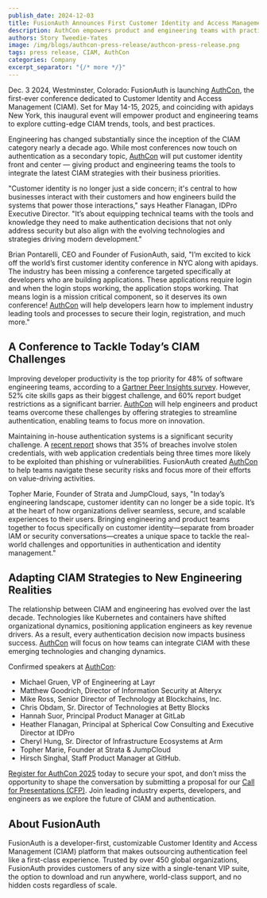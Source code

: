 ```yaml
---
publish_date: 2024-12-03 
title: FusionAuth Announces First Customer Identity and Access Management (CIAM) Conference
description: AuthCon empowers product and engineering teams with practical solutions for modern CIAM needs
authors: Story Tweedie-Yates
image: /img/blogs/authcon-press-release/authcon-press-release.png
tags: press release, CIAM, AuthCon
categories: Company
excerpt_separator: "{/* more */}"
---
```




Dec. 3 2024, Westminster, Colorado: FusionAuth is launching [AuthCon](https://authcon.io), the first-ever conference dedicated to Customer Identity and Access Management (CIAM). Set for May 14-15, 2025, and coinciding with apidays New York, this inaugural event will empower product and engineering teams to explore cutting-edge CIAM trends, tools, and best practices.

Engineering has changed substantially since the inception of the CIAM category nearly a decade ago. While most conferences now touch on authentication as a secondary topic, [AuthCon](https://authcon.io) will put customer identity front and center — giving product and engineering teams the tools to integrate the latest CIAM strategies with their business priorities.

"Customer identity is no longer just a side concern; it's central to how businesses interact with their customers and how engineers build the systems that power those interactions," says Heather Flanagan, IDPro Executive Director. "It’s about equipping technical teams with the tools and knowledge they need to make authentication decisions that not only address security but also align with the evolving technologies and strategies driving modern development."

Brian Pontarelli, CEO and Founder of FusionAuth, said, "I’m excited to kick off the world’s first customer identity conference in NYC along with apidays. The industry has been missing a conference targeted specifically at developers who are building applications. These applications require login and when the login stops working, the application stops working. That means login is a mission critical component, so it deserves its own conference! [AuthCon](https://authcon.io) will help developers learn how to implement industry leading tools and processes to secure their login, registration, and much more."

## A Conference to Tackle Today’s CIAM Challenges

Improving developer productivity is the top priority for 48% of software engineering teams, according to a [Gartner Peer Insights survey](https://www.gartner.com/peer-community/oneminuteinsights/omi-2024-software-engineering-priorities-challenges-top-mind-hfe). However, 52% cite skills gaps as their biggest challenge, and 60% report budget restrictions as a significant barrier. [AuthCon](https://authcon.io) will help engineers and product teams overcome these challenges by offering strategies to streamline authentication, enabling teams to focus more on innovation.

Maintaining in-house authentication systems is a significant security challenge. A [recent report](https://www.verizon.com/business/en-gb/resources/reports/dbir/?trk=article-ssr-frontend-pulse_little-text-block) shows that 35% of breaches involve stolen credentials, with web application credentials being three times more likely to be exploited than phishing or vulnerabilities. FusionAuth created [AuthCon](https://authcon.io) to help teams navigate these security risks and focus more of their efforts on value-driving activities.

Topher Marie, Founder of Strata and JumpCloud, says, "In today’s engineering landscape, customer identity can no longer be a side topic. It’s at the heart of how organizations deliver seamless, secure, and scalable experiences to their users. Bringing engineering and product teams together to focus specifically on customer identity—separate from broader IAM or security conversations—creates a unique space to tackle the real-world challenges and opportunities in authentication and identity management."

## Adapting CIAM Strategies to New Engineering Realities

The relationship between CIAM and engineering has evolved over the last decade. Technologies like Kubernetes and containers have shifted organizational dynamics, positioning application engineers as key revenue drivers. As a result, every authentication decision now impacts business success. [AuthCon](https://authcon.io) will focus on how teams can integrate CIAM with these emerging technologies and changing dynamics.

Confirmed speakers at [AuthCon](https://authcon.io): 
- Michael Gruen, VP of Engineering at Layr 
- Matthew Goodrich, Director of Information Security at Alteryx 
- Mike Ross, Senior Director of Technology at Blockchains, Inc.
- Chris Obdam, Sr. Director of Technologies at Betty Blocks 
- Hannah Suor, Principal Product Manager at GitLab
- Heather Flanagan, Principal at Spherical Cow Consulting and Executive Director at IDPro 
- Cheryl Hung, Sr. Director of Infrastructure Ecosystems at Arm
- Topher Marie, Founder at Strata & JumpCloud
- Hirsch Singhal, Staff Product Manager at GitHub.

[Register for AuthCon 2025](https://ticket.apidays.global/event/apidays-nyc-2025/207d2df0-83d4-4511-a6ae-3e1229e584b8/AuthCon2025) today to secure your spot, and don’t miss the opportunity to shape the conversation by submitting a proposal for our [Call for Presentations (CFP)](https://apidays.typeform.com/to/jyEoGGg1?utm_source=xxxxx&utm_medium=xxxxx&utm_campaign=xxxxx&typeform-source=www.authcon.io#event_name=xxxxx). Join leading industry experts, developers, and engineers as we explore the future of CIAM and authentication.

## About FusionAuth

FusionAuth is a developer-first, customizable Customer Identity and Access Management (CIAM) platform that makes outsourcing authentication feel like a first-class experience. Trusted by over 450 global organizations, FusionAuth provides customers of any size with a single-tenant VIP suite, the option to download and run anywhere, world-class support, and no hidden costs regardless of scale.
